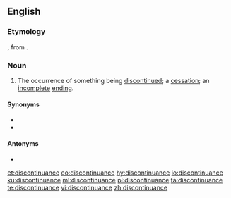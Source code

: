 ==English==

===Etymology===
{{etyl|xno|en}}, from {{etyl|fro|en}} {{m|fro|descontinuer}}.

===Noun===
{{en-noun}}

# The occurrence of something being [[discontinue]]d; a [[cessation]]; an [[incomplete]] [[ending]].

====Synonyms====
* {{l|en|discontinuation}}
* {{l|en|termination}}

====Antonyms====
* {{l|en|continuance}}

[[et:discontinuance]]
[[eo:discontinuance]]
[[hy:discontinuance]]
[[io:discontinuance]]
[[ku:discontinuance]]
[[ml:discontinuance]]
[[pl:discontinuance]]
[[ta:discontinuance]]
[[te:discontinuance]]
[[vi:discontinuance]]
[[zh:discontinuance]]